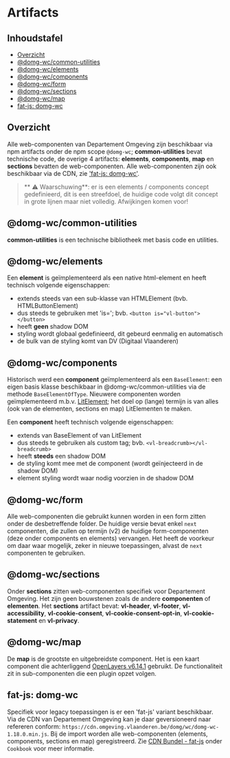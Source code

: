 
<Meta title="Afnemen/Artifacts"/>

# Artifacts

## Inhoudstafel

- [Overzicht](#overzicht)
- [@domg-wc/common-utilities](#domg-wccommon-utilities)
- [@domg-wc/elements](#domg-wcelements)
- [@domg-wc/components](#domg-wccomponents)
- [@domg-wc/form](#domg-wcform)
- [@domg-wc/sections](#domg-wcsections)
- [@domg-wc/map](#domg-wcmap)
- [fat-js: domg-wc](#fat-js-domg-wc)


## Overzicht

Alle web-componenten van Departement Omgeving zijn beschikbaar via npm artifacts onder de npm scope `@domg-wc`;
__common-utilities__ bevat technische code, de overige 4 artifacts: __elements__, __components__, __map__ en
__sections__ bevatten de web-componenten. Alle web-componenten zijn ook beschikbaar via de CDN, zie
['fat-js: domg-wc'](#fat-js-domg-wc).

> ** ⚠ Waarschuwing**: er is een elements / components concept gedefinieerd, dit is een streefdoel, de huidige code
volgt dit concept in grote lijnen maar niet volledig. Afwijkingen komen voor!


## @domg-wc/common-utilities

__common-utilities__ is een technische bibliotheek met basis code en utilities.


## @domg-wc/elements

Een __element__ is geïmplementeerd als een native html-element en heeft technisch volgende eigenschappen:

- extends steeds van een sub-klasse van HTMLElement (bvb. HTMLButtonElement)
- dus steeds te gebruiken met 'is='; bvb. `<button is="vl-button"></button>`
- heeft __geen__ shadow DOM
- styling wordt globaal gedefinieerd, dit gebeurd eenmalig en automatisch
- de bulk van de styling komt van DV (Digitaal Vlaanderen)


## @domg-wc/components

Historisch werd een __component__ geïmplementeerd als een `BaseElement`: een eigen basis klasse beschikbaar in
@domg-wc/common-utilities via de methode `BaseElementOfType`. Nieuwere componenten worden geïmplementeerd m.b.v.
[LitElement](https://lit.dev/docs/api/LitElement/); het doel op (lange) termijn is van alles (ook van de elementen,
sections en map) LitElementen te maken.

Een __component__ heeft technisch volgende eigenschappen:

- extends van BaseElement of van LitElement
- dus steeds te gebruiken als custom tag; bvb. `<vl-breadcrumb></vl-breadcrumb>`
- heeft __steeds__ een shadow DOM
- de styling komt mee met de component (wordt geïnjecteerd in de shadow DOM)
- element styling wordt waar nodig voorzien in de shadow DOM


## @domg-wc/form

Alle web-componenten die gebruikt kunnen worden in een form zitten onder de desbetreffende folder. De huidige versie
bevat enkel `next` componenten, die zullen op termijn (v2) de huidige form-componenten (deze onder components
en elements) vervangen. Het heeft de voorkeur om daar waar mogelijk, zeker in nieuwe toepassingen, alvast de
`next` componenten te gebruiken.


## @domg-wc/sections

Onder __sections__ zitten web-componenten specifiek voor Departement Omgeving. Het zijn geen bouwstenen
zoals de andere __componenten__ of __elementen__. Het __sections__ artifact bevat: __vl-header__, __vl-footer__,
__vl-accessibility__, __vl-cookie-consent__, __vl-cookie-consent-opt-in__, __vl-cookie-statement__ en __vl-privacy__.


## @domg-wc/map

De __map__ is de grootste en uitgebreidste component. Het is een kaart component die achterliggend
[OpenLayers v6.14.1](https://openlayers.org/en/v6.14.1/doc/) gebruikt. De functionaliteit zit in sub-componenten
die een plugin opzet volgen.


## fat-js: domg-wc

Specifiek voor legacy toepassingen is er een 'fat-js' variant beschikbaar. Via de CDN van Departement Omgeving kan
je daar geversioneerd naar refereren conform: `https://cdn.omgeving.vlaanderen.be/domg/wc/domg-wc-1.18.0.min.js`. Bij
de import worden alle web-componenten (elements, components, sections en map) geregistreerd. Zie
[CDN Bundel - fat-js](/docs/afnemen-cookbook--documentatie#cdn-bundel---fat-js) onder `Cookbook` voor meer informatie.
